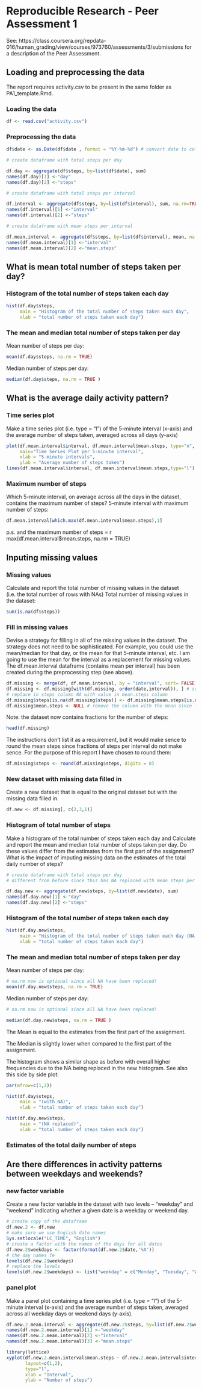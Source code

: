 # Reproducible Research - Peer Assessment 1
 

See: https://class.coursera.org/repdata-016/human_grading/view/courses/973760/assessments/3/submissions for a description of the Peer Assessment.

## Loading and preprocessing the data

The report requires activity.csv to be present in the same folder as PA1_template.Rmd.

### Loading the data
```r
df <- read.csv("activity.csv")
```
### Preprocessing the data
```r
df$date <- as.Date(df$date , format = "%Y-%m-%d") # convert date to column with date type

# create dataframe with total steps per day

df.day <- aggregate(df$steps, by=list(df$date), sum)
names(df.day)[1] <-"day"
names(df.day)[2] <-"steps"

# create dataframe with total steps per interval

df.interval <- aggregate(df$steps, by=list(df$interval), sum, na.rm=TRUE, na.action=NULL)
names(df.interval)[1] <-"interval"
names(df.interval)[2] <-"steps"

# create dataframe with mean steps per interval

df.mean.interval <- aggregate(df$steps, by=list(df$interval), mean, na.rm=TRUE, na.action=NULL)
names(df.mean.interval)[1] <-"interval"
names(df.mean.interval)[2] <-"mean.steps"
```
## What is mean total number of steps taken per day?

### Histogram of the total number of steps taken each day
```r
hist(df.day$steps, 
     main = "Histogram of the total number of steps taken each day",
     xlab = "total number of steps taken each day")
```
### The mean and median total number of steps taken per day

Mean number of steps per day:
```r
mean(df.day$steps, na.rm = TRUE)
```
Median number of steps per day:
```r
median(df.day$steps, na.rm = TRUE )
```
## What is the average daily activity pattern?

### Time series plot

Make a time series plot (i.e. type = "l") of the 5-minute interval (x-axis) and the average number of steps taken, averaged across all days (y-axis)
```r
plot(df.mean.interval$interval, df.mean.interval$mean.steps, type="n", 
     main="Time Series Plot per 5-minute interval",
     xlab = "5-minute intervals",
     ylab = "Average number of steps taken") 
lines(df.mean.interval$interval, df.mean.interval$mean.steps,type="l") 
```
### Maximum number of steps

Which 5-minute interval, on average across all the days in the dataset, contains the maximum number of steps? 5-minute interval with maximum number of steps:
```r
df.mean.interval[which.max(df.mean.interval$mean.steps),1]
```
p.s. and the maximum number of steps = r max(df.mean.interval$mean.steps, na.rm = TRUE)

## Inputing missing values

### Missing values

Calculate and report the total number of missing values in the dataset (i.e. the total number of rows with NAs) Total number of missing values in the dataset:
```r
sum(is.na(df$steps))
```
### Fill in missing values

Devise a strategy for filling in all of the missing values in the dataset. The strategy does not need to be sophisticated. For example, you could use the mean/median for that day, or the mean for that 5-minute interval, etc. I am going to use the mean for the interval as a replacement for missing values. The df.mean.interval dataframe (contains mean per interval) has been created during the preprocessing step (see above).
```r
df.missing <- merge(df, df.mean.interval, by = "interval", sort= FALSE) # merge df and df.mean.interval dataframes
df.missing <- df.missing[with(df.missing, order(date,interval)), ] # sort on date and interval (optional)
# replace in steps column NA with value in mean.steps column
df.missing$steps[is.na(df.missing$steps)] <- df.missing$mean.steps[is.na(df.missing$steps)] 
df.missing$mean.steps <- NULL # remove the column with the mean since it is no longer needed
```
Note: the dataset now contains fractions for the number of steps:
```r
head(df.missing)
```
The instructions don't list it as a requirement, but it would make sence to round the mean steps since fractions of steps per interval do not make sence. For the purpose of this report I have chosen to round them:
```r
df.missing$steps <- round(df.missing$steps, digits = 0)
```
### New dataset with missing data filled in

Create a new dataset that is equal to the original dataset but with the missing data filled in.
```r
df.new <- df.missing[, c(2,3,1)]
```
### Histogram of total number of steps

Make a histogram of the total number of steps taken each day and Calculate and report the mean and median total number of steps taken per day. Do these values differ from the estimates from the first part of the assignment? What is the impact of imputing missing data on the estimates of the total daily number of steps?
```r
# create dataframe with total steps per day
# different from before since this has NA replaced with mean steps per interval

df.day.new <- aggregate(df.new$steps, by=list(df.new$date), sum)
names(df.day.new)[1] <-"day"
names(df.day.new)[2] <-"steps"
```
### Histogram of the total number of steps taken each day
```r
hist(df.day.new$steps, 
     main = "Histogram of the total number of steps taken each day (NA replaced)",
     xlab = "total number of steps taken each day")
```
### The mean and median total number of steps taken per day

Mean number of steps per day:
```r
# na.rm now is optional since all NA have been replaced!
mean(df.day.new$steps, na.rm = TRUE)
```
Median number of steps per day:
```r
# na.rm now is optional since all NA have been replaced!

median(df.day.new$steps, na.rm = TRUE )
```
The Mean is equal to the estimates from the first part of the assignment.

The Median is slightly lower when compared to the first part of the assignment.

The histogram shows a similar shape as before with overall higher frequencies due to the NA being replaced in the new histogram. See also this side by side plot:
```r
par(mfrow=c(1,2))

hist(df.day$steps, 
     main = "(with NA)",
     xlab = "total number of steps taken each day")

hist(df.day.new$steps, 
     main = "(NA replaced)",
     xlab = "total number of steps taken each day")
```
### Estimates of the total daily number of steps

## Are there differences in activity patterns between weekdays and weekends?

### new factor variable

Create a new factor variable in the dataset with two levels – “weekday” and “weekend” indicating whether a given date is a weekday or weekend day.
```r
# create copy of the dataframe
df.new.2 <- df.new
# make sure we use English date names
Sys.setlocale("LC_TIME", "English")
# create a factor with the names of the days for all dates
df.new.2$weekdays <- factor(format(df.new.2$date,'%A'))
# the day names fe
levels(df.new.2$weekdays)
# replace the levels
levels(df.new.2$weekdays) <- list("weekday" = c("Monday", "Tuesday", "Wednesday", "Thursday", "Friday"), "weekend" = c("Saturday", "Sunday"))
```
### panel plot

Make a panel plot containing a time series plot (i.e. type = "l") of the 5-minute interval (x-axis) and the average number of steps taken, averaged across all weekday days or weekend days (y-axis).
```r
df.new.2.mean.interval <- aggregate(df.new.2$steps, by=list(df.new.2$weekdays, df.new.2$interval), mean, na.rm=TRUE, na.action=NULL)
names(df.new.2.mean.interval)[1] <-"weekday"
names(df.new.2.mean.interval)[2] <-"interval"
names(df.new.2.mean.interval)[3] <-"mean.steps"

library(lattice) 
xyplot(df.new.2.mean.interval$mean.steps ~ df.new.2.mean.interval$interval | df.new.2.mean.interval$weekday, 
       layout=c(1,2), 
       type="l",
       xlab = "Interval",
       ylab = "Number of steps")
```
